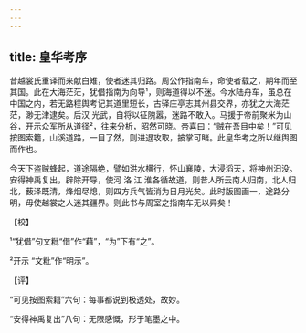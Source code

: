 ```yaml
---
---
---
```

title: 皇华考序
---







昔越裳氏重译而来献白雉，使者迷其归路。周公作指南车，命使者载之，期年而至其国。此在大海茫茫，犹借指南为向导¹，则海道得以不迷。今水陆舟车，虽总在中国之内，若无路程舆考记其道里短长，古驿庄亭志其州县交界，亦犹之大海茫茫，渺无津逮矣。后汉 光武，自将以征隗嚣，迷路不敢入。马援于帝前聚米为山谷，开示众军所从道径²，往来分析，昭然可晓。帝喜曰：“贼在吾目中矣！”可见按图索籍，山溪道路，一目了然，则进退攻取，披掌可睹。此皇华考之所以继舆图而作也。

今天下盗贼蜂起，道途隔绝，譬如洪水横行，怀山襄陵，大浸滔天，将神州汩没。安得神禹复出，辟除开导，使河 洛 江 淮各循故道，则昔人所云南人归南，北人归北，薮泽既清，烽烟尽熄，则四方兵气皆消为日月光矣。此时版图画一，途路分明，毋使越裳之人迷其疆界。则此书与周室之指南车无以异矣！

【校】

¹“犹借”句文粃“借”作“藉”，“为”下有“之”。

²开示 “文粃”作“明示”。

【评】

“可见按图索籍”六句：每事都说到极透处，故妙。

“安得神禹复出”八句：无限感慨，形于笔墨之中。